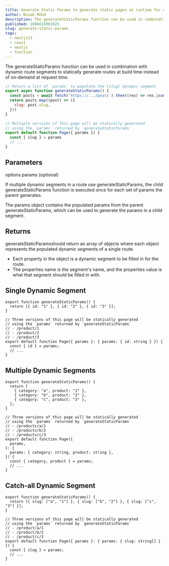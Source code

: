 ```yaml
---
title: Generate Static Params to generate static pages at runtime for dynamic routes.
author: Nisab Mohd
description: The generateStaticParams function can be used in combination with dynamic route segments to statically generate routes at build time.
published: 1696616981025
slug: generate-static-params
tags:
  - nextjs13
  - react
  - nextjs
  - function
---
```


The <Highlight>generateStaticParams</Highlight> function can be used in combination with dynamic route segments to statically generate routes at build time instead of on-demand at request time.

```jsx:app/blog/[slug]/page.jsx showLineNumbers {2-7}
// Return a list of `params` to populate the [slug] dynamic segment
export async function generateStaticParams() {
  const posts = await fetch('https://.../posts').then((res) => res.json())
  return posts.map((post) => ({
    slug: post.slug,
  }))
}

// Multiple versions of this page will be statically generated
// using the `params` returned by `generateStaticParams`
export default function Page({ params }) {
  const { slug } = params
  // ...
}
```

## Parameters

<Highlight>options.params</Highlight> (optional)

If multiple dynamic segments in a route use <Highlight>generateStaticParams</Highlight>, the child <Highlight>generateStaticParams</Highlight> function is executed once for each set of <Highlight>params</Highlight> the parent generates.

The params object contains the populated params from the parent generateStaticParams, which can be used to generate the params in a child segment.

## Returns

<Highlight>generateStaticParams</Highlight>should return an array of objects
where each object represents the populated dynamic segments of a single route.

- Each property in the object is a dynamic segment to be filled in for the route.
- The properties name is the segment's name, and the properties value is what that segment should be filled in with.

## Single Dynamic Segment

```jsx:app/product/[id]/page.tsx showLineNumbers
export function generateStaticParams() {
  return [{ id: "1" }, { id: "2" }, { id: "3" }];
}

// Three versions of this page will be statically generated
// using the `params` returned by `generateStaticParams`
// - /product/1
// - /product/2
// - /product/3
export default function Page({ params }: { params: { id: string } }) {
  const { id } = params;
  // ...
}
```

## Multiple Dynamic Segments

```jsx:app/products/[category]/[product]/page.tsx showLineNumbers
export function generateStaticParams() {
  return [
    { category: "a", product: "1" },
    { category: "b", product: "2" },
    { category: "c", product: "3" },
  ];
}

// Three versions of this page will be statically generated
// using the `params` returned by `generateStaticParams`
// - /products/a/1
// - /products/b/2
// - /products/c/3
export default function Page({
  params,
}: {
  params: { category: string, product: string },
}) {
  const { category, product } = params;
  // ...
}
```

## Catch-all Dynamic Segment

```jsx:app/product/[...slug]/page.tsx showLineNumbers
export function generateStaticParams() {
  return [{ slug: ["a", "1"] }, { slug: ["b", "2"] }, { slug: ["c", "3"] }];
}

// Three versions of this page will be statically generated
// using the `params` returned by `generateStaticParams`
// - /product/a/1
// - /product/b/2
// - /product/c/3
export default function Page({ params }: { params: { slug: string[] } }) {
  const { slug } = params;
  // ...
}
```
